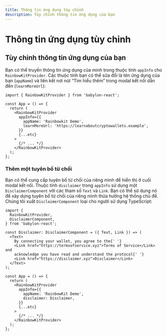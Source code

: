 ```yaml
---
title: Thông tin ứng dụng tùy chỉnh
description: Tùy chỉnh thông tin ứng dụng của bạn
---
```


# Thông tin ứng dụng tùy chỉnh

## Tùy chỉnh thông tin ứng dụng của bạn

Bạn có thể truyền thông tin ứng dụng của mình trong thuộc tính `appInfo` cho `RainbowKitProvider`. Các thuộc tính bạn có thể sửa đổi là tên ứng dụng của bạn (`appName`) và liên kết nơi nút “Tìm hiểu thêm” trong modal kết nối dẫn đến (`learnMoreUrl`):

```tsx
import { RainbowKitProvider } from 'babylon-react';

const App = () => {
  return (
    <RainbowKitProvider
      appInfo={{
        appName: 'Rainbowkit Demo',
        learnMoreUrl: 'https://learnaboutcryptowallets.example',
      }}
      {...etc}
    >
      {/* ... */}
    </RainbowKitProvider>
  );
};
```

### Thêm một tuyên bố từ chối

Bạn có thể cung cấp tuyên bố từ chối của riêng mình để hiển thị ở cuối modal kết nối. Thuộc tính `disclaimer` trong `appInfo` sử dụng một `DisclaimerComponent` với các tham số `Text` và `Link`. Bạn có thể sử dụng nó để xây dựng tuyên bố từ chối của riêng mình thừa hưởng hệ thống chủ đề. Chúng tôi xuất `DisclaimerComponent` loại cho người sử dụng TypeScript:

```tsx
import {
  RainbowKitProvider,
  DisclaimerComponent,
} from 'babylon-react';

const Disclaimer: DisclaimerComponent = ({ Text, Link }) => (
  <Text>
    By connecting your wallet, you agree to the{' '}
    <Link href="https://termsofservice.xyz">Terms of Service</Link> and
    acknowledge you have read and understand the protocol{' '}
    <Link href="https://disclaimer.xyz">Disclaimer</Link>
  </Text>
);

const App = () => {
  return (
    <RainbowKitProvider
      appInfo={{
        appName: 'RainbowKit Demo',
        disclaimer: Disclaimer,
      }}
      {...etc}
    >
      {/* ... */}
    </RainbowKitProvider>
  );
};
```
